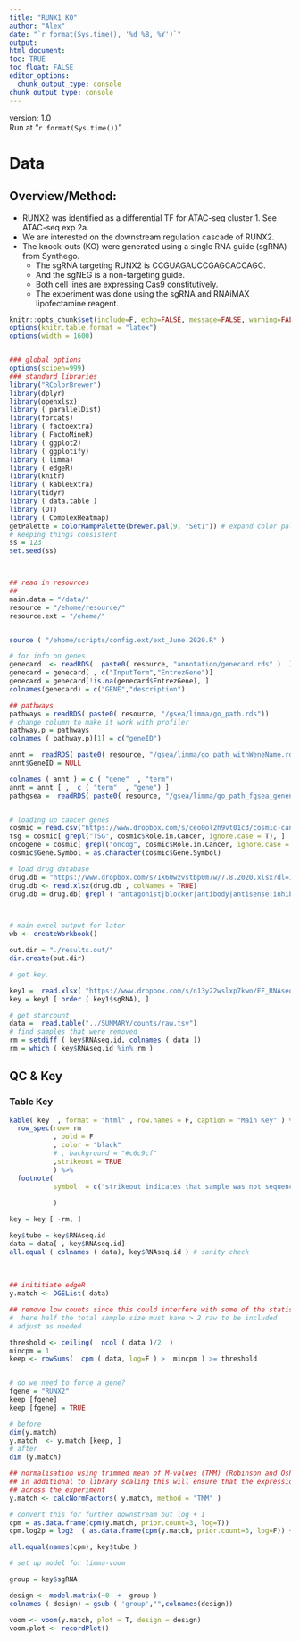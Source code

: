```yaml
---
title: "RUNX1 KO"
author: "Alex"
date: "`r format(Sys.time(), '%d %B, %Y')`"
output: 
html_document:
toc: TRUE
toc_float: FALSE
editor_options: 
  chunk_output_type: console
chunk_output_type: console
---
```



<style type="text/css">
.main-container {
max-width: 2500px;
margin-left: 5px;
margin-right: auto;
}
.toc-content {
max-width: 2500px;
margin-left: 50px;
margin-right: auto;
}

div {

margin-left: 5px;
}


hr.new1 {
border-top: 1px solid #84a8e0;
}


</style>

version: 1.0 <br />
Run at "`r format(Sys.time())`"

# Data {.tabset}

## Overview/Method:

  * RUNX2 was identified as a differential TF for ATAC-seq cluster 1. See ATAC-seq exp 2a. 
  * We are interested on the downstream regulation cascade of RUNX2. 
  * The knock-outs (KO) were generated using a single RNA guide (sgRNA) from Synthego.
    + The sgRNA targeting RUNX2 is CCGUAGAUCCGAGCACCAGC.						
    + And the sgNEG is a non-targeting guide.						
    + Both cell lines are expressing Cas9 constitutively. 						
    + The experiment was done using the sgRNA and RNAiMAX lipofectamine reagent. 						
  						

```r

knitr::opts_chunk$set(include=F, echo=FALSE, message=FALSE, warning=FALSE, fig.show="asis", fig.keep="all",tidy.opts=list(width.cutoff=100),tidy=TRUE)
options(knitr.table.format = "latex")
options(width = 1600)


### global options 
options(scipen=999)
### standard libraries
library("RColorBrewer")
library(dplyr)
library(openxlsx)
library ( parallelDist)
library(forcats)
library ( factoextra)
library ( FactoMineR)
library ( ggplot2)
library ( ggplotify) 
library ( limma)
library ( edgeR)
library(knitr)        
library ( kableExtra)    
library(tidyr)
library ( data.table )
library (DT)
library ( ComplexHeatmap)
getPalette = colorRampPalette(brewer.pal(9, "Set1")) # expand color pallete
# keeping things consistent
ss = 123
set.seed(ss)



## read in resources 
## 
main.data = "/data/"
resource = "/ehome/resource/"
resource.ext = "/ehome/"


source ( "/ehome/scripts/config.ext/ext_June.2020.R" )

# for info on genes
genecard  <- readRDS(  paste0( resource, "annotation/genecard.rds" )  )
genecard = genecard[ , c("InputTerm","EntrezGene")]
genecard = genecard[!is.na(genecard$EntrezGene), ]
colnames(genecard) = c("GENE","description")

## pathways 
pathways = readRDS( paste0( resource, "/gsea/limma/go_path.rds"))
# change column to make it work with profiler 
pathway.p = pathways
colnames ( pathway.p)[1] = c("geneID")

annt =  readRDS( paste0( resource, "/gsea/limma/go_path_withWeneName.rds"))
annt$GeneID = NULL 

colnames ( annt ) = c ( "gene"  , "term")
annt = annt [ ,  c ( "term"  , "gene") ]
pathgsea =  readRDS( paste0( resource, "/gsea/limma/go_path_fgsea_genename.rds"))


# loading up cancer genes
cosmic = read.csv("https://www.dropbox.com/s/ceo0ol2h9vt01c3/cosmic-cancer_gene_census.v85.csv?dl=1")
tsg = cosmic[ grepl("TSG", cosmic$Role.in.Cancer, ignore.case = T), ]
oncogene = cosmic[ grepl("oncog", cosmic$Role.in.Cancer, ignore.case = T), ]
cosmic$Gene.Symbol = as.character(cosmic$Gene.Symbol)

# load drug database 
drug.db = "https://www.dropbox.com/s/1k60wzvstbp0m7w/7.8.2020.xlsx?dl=1"
drug.db <- read.xlsx(drug.db , colNames = TRUE)
drug.db = drug.db[ grepl ( "antagonist|blocker|antibody|antisense|inhibit", drug.db$interaction_types), ]



# main excel output for later 
wb <- createWorkbook()

out.dir = "./results.out/"
dir.create(out.dir)


```


```r
# get key. 

key1 =  read.xlsx( "https://www.dropbox.com/s/n13y22wslxp7kwo/EF_RNAseq_Samples_StanEdit.xlsx?dl=1")
key = key1 [ order ( key1$sgRNA), ]

# get starcount 
data =  read.table("../SUMMARY/counts/raw.tsv")
# find samples that were removed 
rm = setdiff ( key$RNAseq.id, colnames ( data ))
rm = which ( key$RNAseq.id %in% rm )

```



## QC & Key {.tabset}


### Table Key

```r


kable( key  , format = "html" , row.names = F, caption = "Main Key" ) %>% kable_classic(full_width = F, position = "center")  %>% 
  row_spec(row= rm
           , bold = F 
           , color = "black"
           # , background = "#c6c9cf"
           ,strikeout = TRUE
           ) %>%
  footnote(
           symbol  = c("strikeout indicates that sample was not sequenced. Please see Seq notes for more details"),
         
           )

key = key [ -rm, ]


```

```r


key$tube = key$RNAseq.id 
data = data[ , key$RNAseq.id]
all.equal ( colnames ( data), key$RNAseq.id ) # sanity check
 
 
 
## inititiate edgeR 
y.match <- DGEList( data)

## remove low counts since this could interfere with some of the statistical approximations
#  here half the total sample size must have > 2 raw to be included 
# adjust as needed 

threshold <- ceiling(  ncol ( data )/2  )
mincpm = 1
keep <- rowSums(  cpm ( data, log=F ) >  mincpm ) >= threshold


# do we need to force a gene? 
fgene = "RUNX2"
keep [fgene]
keep [fgene] = TRUE 

# before 
dim(y.match)
y.match  <- y.match [keep, ]
# after 
dim (y.match)    

## normalisation using trimmed mean of M-values (TMM) (Robinson and Oshlack 2010)
## in additional to library scaling this will ensure that the expression distributions of each sample are similar
## across the experiment
y.match <- calcNormFactors( y.match, method = "TMM" )

# convert this for further downstream but log + 1 
cpm = as.data.frame(cpm(y.match, prior.count=3, log=T))
cpm.log2p = log2  ( as.data.frame(cpm(y.match, prior.count=3, log=F)) + 1 )

all.equal(names(cpm), key$tube ) 


```


```r
# set up model for limma-voom 

group = key$sgRNA 

design <- model.matrix(~0  +  group )
colnames ( design) = gsub ( 'group',"",colnames(design))

voom <- voom(y.match, plot = T, design = design)  
voom.plot <- recordPlot()

```






